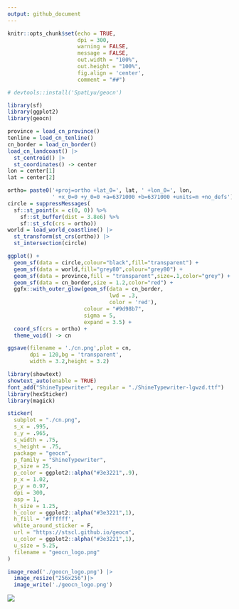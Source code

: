 ```yaml
---
output: github_document
---
```


```r
knitr::opts_chunk$set(echo = TRUE,
                      dpi = 300,
                      warning = FALSE,
                      message = FALSE,
                      out.width = "100%",
                      out.height = "100%",
                      fig.align = 'center',
                      comment = "##")
```

```r
# devtools::install('SpatLyu/geocn')

library(sf)
library(ggplot2)
library(geocn)

province = load_cn_province()
tenline = load_cn_tenline()
cn_border = load_cn_border()
load_cn_landcoast() |> 
  st_centroid() |> 
  st_coordinates() -> center
lon = center[1]
lat = center[2]

ortho= paste0('+proj=ortho +lat_0=', lat, ' +lon_0=', lon,
              ' +x_0=0 +y_0=0 +a=6371000 +b=6371000 +units=m +no_defs')
circle = suppressMessages(
  sf::st_point(x = c(0, 0)) %>%
    sf::st_buffer(dist = 3.8e6) %>%
    sf::st_sfc(crs = ortho)) 
world = load_world_coastline() |> 
  st_transform(st_crs(ortho)) |> 
  st_intersection(circle)

ggplot() +
  geom_sf(data = circle,colour="black",fill="transparent") +
  geom_sf(data = world,fill="grey80",colour="grey80") +
  geom_sf(data = province,fill = "transparent",size=.1,color="grey") + 
  geom_sf(data = cn_border,size = 1.2,color="red") +
  ggfx::with_outer_glow(geom_sf(data = cn_border,
                                lwd = .3,
                                color = 'red'),
                        colour = "#9d98b7",
                        sigma = 5,
                        expand = 3.5) +
  coord_sf(crs = ortho) +
  theme_void() -> cn

ggsave(filename = './cn.png',plot = cn,
       dpi = 120,bg = 'transparent',
       width = 3.2,height = 3.2)

library(showtext)
showtext_auto(enable = TRUE)
font_add("ShineTypewriter", regular = "./ShineTypewriter-lgwzd.ttf")
library(hexSticker)
library(magick)

sticker(
  subplot = "./cn.png",
  s_x = .995,
  s_y = .965,
  s_width = .75,
  s_height = .75,
  package = "geocn",
  p_family = "ShineTypewriter",
  p_size = 25,
  p_color = ggplot2::alpha("#3e3221",.9),
  p_x = 1.02,
  p_y = 0.97,
  dpi = 300,
  asp = 1,
  h_size = 1.25,
  h_color = ggplot2::alpha("#3e3221",1),
  h_fill = '#ffffff',
  white_around_sticker = F,
  url = "https://stscl.github.io/geocn",
  u_color = ggplot2::alpha("#3e3221",1),
  u_size = 5.25,
  filename = "geocn_logo.png"
)

image_read('./geocn_logo.png') |> 
  image_resize("256x256")|> 
  image_write('./geocn_logo.png')
```


![](./geocn_logo.png)
